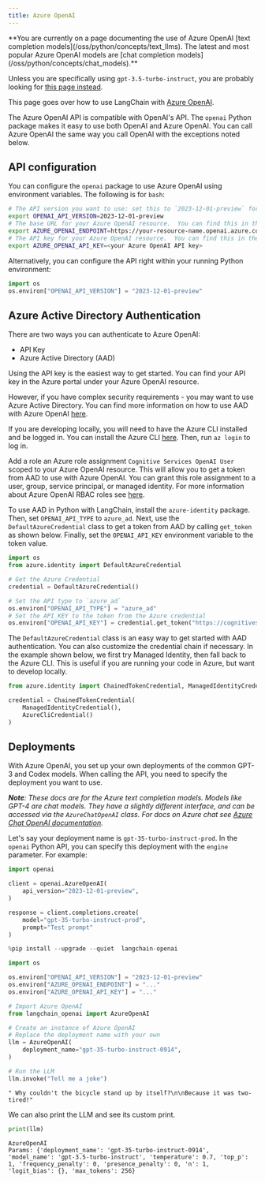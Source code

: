 ```yaml
---
title: Azure OpenAI
---
```


<Warning>
**You are currently on a page documenting the use of Azure OpenAI [text completion models](/oss/python/concepts/text_llms). The latest and most popular Azure OpenAI models are [chat completion models](/oss/python/concepts/chat_models).**

Unless you are specifically using `gpt-3.5-turbo-instruct`, you are probably looking for [this page instead](/oss/python/integrations/chat/azure_chat_openai/).
</Warning>

This page goes over how to use LangChain with [Azure OpenAI](https://aka.ms/azure-openai).

The Azure OpenAI API is compatible with OpenAI's API.  The `openai` Python package makes it easy to use both OpenAI and Azure OpenAI.  You can call Azure OpenAI the same way you call OpenAI with the exceptions noted below.

## API configuration

You can configure the `openai` package to use Azure OpenAI using environment variables.  The following is for `bash`:

```bash
# The API version you want to use: set this to `2023-12-01-preview` for the released version.
export OPENAI_API_VERSION=2023-12-01-preview
# The base URL for your Azure OpenAI resource.  You can find this in the Azure portal under your Azure OpenAI resource.
export AZURE_OPENAI_ENDPOINT=https://your-resource-name.openai.azure.com
# The API key for your Azure OpenAI resource.  You can find this in the Azure portal under your Azure OpenAI resource.
export AZURE_OPENAI_API_KEY=<your Azure OpenAI API key>
```

Alternatively, you can configure the API right within your running Python environment:

```python
import os
os.environ["OPENAI_API_VERSION"] = "2023-12-01-preview"
```

## Azure Active Directory Authentication

There are two ways you can authenticate to Azure OpenAI:

- API Key
- Azure Active Directory (AAD)

Using the API key is the easiest way to get started. You can find your API key in the Azure portal under your Azure OpenAI resource.

However, if you have complex security requirements - you may want to use Azure Active Directory. You can find more information on how to use AAD with Azure OpenAI [here](https://learn.microsoft.com/en-us/azure/ai-services/openai/how-to/managed-identity).

If you are developing locally, you will need to have the Azure CLI installed and be logged in. You can install the Azure CLI [here](https://docs.microsoft.com/en-us/cli/azure/install-azure-cli). Then, run `az login` to log in.

Add a role an Azure role assignment `Cognitive Services OpenAI User` scoped to your Azure OpenAI resource. This will allow you to get a token from AAD to use with Azure OpenAI. You can grant this role assignment to a user, group, service principal, or managed identity. For more information about Azure OpenAI RBAC roles see [here](https://learn.microsoft.com/en-us/azure/ai-services/openai/how-to/role-based-access-control).

To use AAD in Python with LangChain, install the `azure-identity` package. Then, set `OPENAI_API_TYPE` to `azure_ad`. Next, use the `DefaultAzureCredential` class to get a token from AAD by calling `get_token` as shown below. Finally, set the `OPENAI_API_KEY` environment variable to the token value.

```python
import os
from azure.identity import DefaultAzureCredential

# Get the Azure Credential
credential = DefaultAzureCredential()

# Set the API type to `azure_ad`
os.environ["OPENAI_API_TYPE"] = "azure_ad"
# Set the API_KEY to the token from the Azure credential
os.environ["OPENAI_API_KEY"] = credential.get_token("https://cognitiveservices.azure.com/.default").token
```

The `DefaultAzureCredential` class is an easy way to get started with AAD authentication. You can also customize the credential chain if necessary. In the example shown below, we first try Managed Identity, then fall back to the Azure CLI. This is useful if you are running your code in Azure, but want to develop locally.

```python
from azure.identity import ChainedTokenCredential, ManagedIdentityCredential, AzureCliCredential

credential = ChainedTokenCredential(
    ManagedIdentityCredential(),
    AzureCliCredential()
)
```

## Deployments

With Azure OpenAI, you set up your own deployments of the common GPT-3 and Codex models.  When calling the API, you need to specify the deployment you want to use.

_**Note**: These docs are for the Azure text completion models. Models like GPT-4 are chat models. They have a slightly different interface, and can be accessed via the `AzureChatOpenAI` class. For docs on Azure chat see [Azure Chat OpenAI documentation](/oss/python/integrations/chat/azure_chat_openai)._

Let's say your deployment name is `gpt-35-turbo-instruct-prod`.  In the `openai` Python API, you can specify this deployment with the `engine` parameter.  For example:

```python
import openai

client = openai.AzureOpenAI(
    api_version="2023-12-01-preview",
)

response = client.completions.create(
    model="gpt-35-turbo-instruct-prod",
    prompt="Test prompt"
)
```

```python
%pip install --upgrade --quiet  langchain-openai
```

```python
import os

os.environ["OPENAI_API_VERSION"] = "2023-12-01-preview"
os.environ["AZURE_OPENAI_ENDPOINT"] = "..."
os.environ["AZURE_OPENAI_API_KEY"] = "..."
```

```python
# Import Azure OpenAI
from langchain_openai import AzureOpenAI
```

```python
# Create an instance of Azure OpenAI
# Replace the deployment name with your own
llm = AzureOpenAI(
    deployment_name="gpt-35-turbo-instruct-0914",
)
```

```python
# Run the LLM
llm.invoke("Tell me a joke")
```

```output
" Why couldn't the bicycle stand up by itself?\n\nBecause it was two-tired!"
```

We can also print the LLM and see its custom print.

```python
print(llm)
```

```output
AzureOpenAI
Params: {'deployment_name': 'gpt-35-turbo-instruct-0914', 'model_name': 'gpt-3.5-turbo-instruct', 'temperature': 0.7, 'top_p': 1, 'frequency_penalty': 0, 'presence_penalty': 0, 'n': 1, 'logit_bias': {}, 'max_tokens': 256}
```

```python

```
